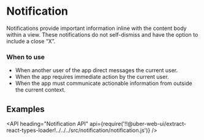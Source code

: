 <!--
Copyright (c) 2018 Uber Technologies, Inc.

This source code is licensed under the MIT license found in the
LICENSE file in the root directory of this source tree.
-->




# Notification

Notifications provide important information inline with the content body within a view. These
notifications do not self-dismiss and have the option to include a close “X”.

### When to use

- When another user of the app direct messages the current user.
- When the app requires immediate action by the current user.
- When the app must communicate actionable information from outside the current context.

## Examples

<Example title="Basic Usage" path="examples/notification/basic.js">
  <Basic />
</Example>

<Example title="Available Kinds" path="examples/notification/kinds.js">
  <Kinds />
</Example>

<Example title="Closeable" path="examples/notification/closeable.js">
  <Closeable />
</Example>

<Example title="Overrides" path="examples/notification/overrides.js">
  <Overrides />
</Example>

<Example title="Custom Dismiss" path="examples/notification/custom-dismiss.js">
  <CustomDismiss />
</Example>

<API
  heading="Notification API"
  api={require('!!@uber-web-ui/extract-react-types-loader!../../../src/notification/notification.js')}
/>
